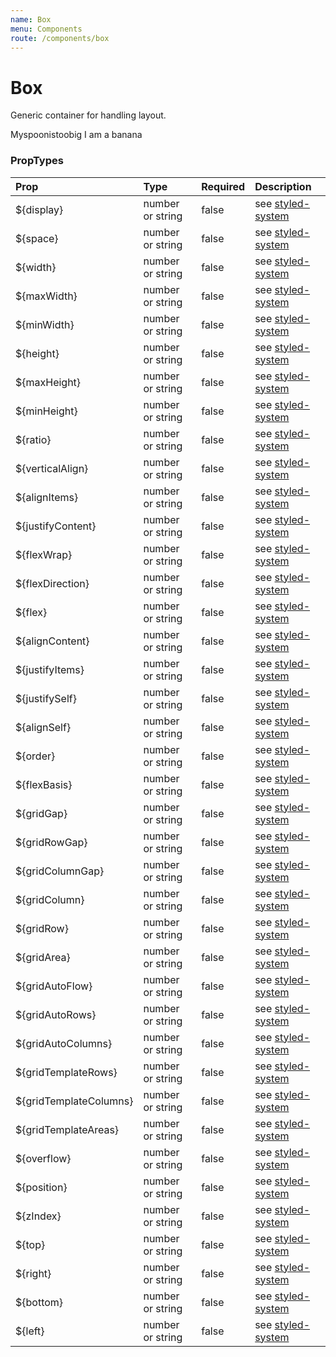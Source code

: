 ```yaml
---
name: Box
menu: Components
route: /components/box
---
```



# Box

Generic container for handling layout.

<Playground>
    <Box mt={4} px={10} width="10.5em" overflow="hidden">Myspoonistoobig</Box>
    <Box p={6} display="flex" flexDirection="row" alignItems="center" justifyContent="space-between">
        <span>I</span>
        <span>am</span>
        <span>a</span>
        <span>banana</span>
    </Box>
</Playground>



### PropTypes
| Prop | Type | Required | Description |
|:-----|:-----|:---------|:------------|
| ${display} | number or string | false | see [styled-system](https://jxnblk.com/styled-system/) |
| ${space} | number or string | false | see [styled-system](https://jxnblk.com/styled-system/) |
| ${width} | number or string | false | see [styled-system](https://jxnblk.com/styled-system/) |
| ${maxWidth} | number or string | false | see [styled-system](https://jxnblk.com/styled-system/) |
| ${minWidth} | number or string | false | see [styled-system](https://jxnblk.com/styled-system/) |
| ${height} | number or string | false | see [styled-system](https://jxnblk.com/styled-system/) |
| ${maxHeight} | number or string | false | see [styled-system](https://jxnblk.com/styled-system/) |
| ${minHeight} | number or string | false | see [styled-system](https://jxnblk.com/styled-system/) |
| ${ratio} | number or string | false | see [styled-system](https://jxnblk.com/styled-system/) |
| ${verticalAlign} | number or string | false | see [styled-system](https://jxnblk.com/styled-system/) |
| ${alignItems} | number or string | false | see [styled-system](https://jxnblk.com/styled-system/) |
| ${justifyContent} | number or string | false | see [styled-system](https://jxnblk.com/styled-system/) |
| ${flexWrap} | number or string | false | see [styled-system](https://jxnblk.com/styled-system/) |
| ${flexDirection} | number or string | false | see [styled-system](https://jxnblk.com/styled-system/) |
| ${flex} | number or string | false | see [styled-system](https://jxnblk.com/styled-system/) |
| ${alignContent} | number or string | false | see [styled-system](https://jxnblk.com/styled-system/) |
| ${justifyItems} | number or string | false | see [styled-system](https://jxnblk.com/styled-system/) |
| ${justifySelf} | number or string | false | see [styled-system](https://jxnblk.com/styled-system/) |
| ${alignSelf} | number or string | false | see [styled-system](https://jxnblk.com/styled-system/) |
| ${order} | number or string | false | see [styled-system](https://jxnblk.com/styled-system/) |
| ${flexBasis} | number or string | false | see [styled-system](https://jxnblk.com/styled-system/) |
| ${gridGap} | number or string | false | see [styled-system](https://jxnblk.com/styled-system/) |
| ${gridRowGap} | number or string | false | see [styled-system](https://jxnblk.com/styled-system/) |
| ${gridColumnGap} | number or string | false | see [styled-system](https://jxnblk.com/styled-system/) |
| ${gridColumn} | number or string | false | see [styled-system](https://jxnblk.com/styled-system/) |
| ${gridRow} | number or string | false | see [styled-system](https://jxnblk.com/styled-system/) |
| ${gridArea} | number or string | false | see [styled-system](https://jxnblk.com/styled-system/) |
| ${gridAutoFlow} | number or string | false | see [styled-system](https://jxnblk.com/styled-system/) |
| ${gridAutoRows} | number or string | false | see [styled-system](https://jxnblk.com/styled-system/) |
| ${gridAutoColumns} | number or string | false | see [styled-system](https://jxnblk.com/styled-system/) |
| ${gridTemplateRows} | number or string | false | see [styled-system](https://jxnblk.com/styled-system/) |
| ${gridTemplateColumns} | number or string | false | see [styled-system](https://jxnblk.com/styled-system/) |
| ${gridTemplateAreas} | number or string | false | see [styled-system](https://jxnblk.com/styled-system/) |
| ${overflow} | number or string | false | see [styled-system](https://jxnblk.com/styled-system/) |
| ${position} | number or string | false | see [styled-system](https://jxnblk.com/styled-system/) |
| ${zIndex} | number or string | false | see [styled-system](https://jxnblk.com/styled-system/) |
| ${top} | number or string | false | see [styled-system](https://jxnblk.com/styled-system/) |
| ${right} | number or string | false | see [styled-system](https://jxnblk.com/styled-system/) |
| ${bottom} | number or string | false | see [styled-system](https://jxnblk.com/styled-system/) |
| ${left} | number or string | false | see [styled-system](https://jxnblk.com/styled-system/) |

